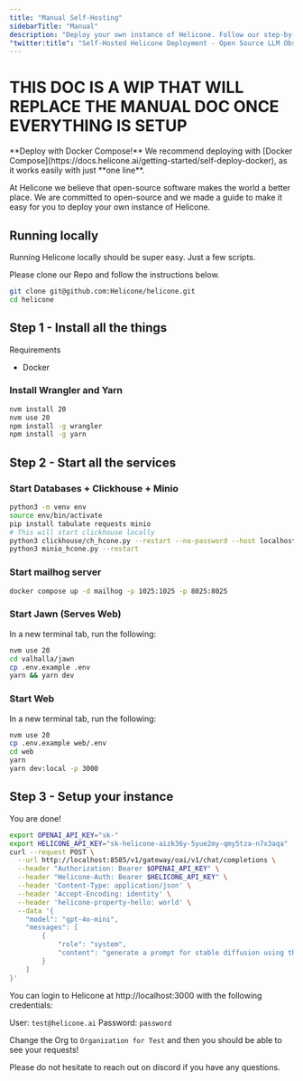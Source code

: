 ```yaml
---
title: "Manual Self-Hosting"
sidebarTitle: "Manual"
description: "Deploy your own instance of Helicone. Follow our step-by-step guide to set up a local, self-hosted version of the LLM observability platform."
"twitter:title": "Self-Hosted Helicone Deployment - Open Source LLM Observability"
---
```


# THIS DOC IS A WIP THAT WILL REPLACE THE MANUAL DOC ONCE EVERYTHING IS SETUP

<Warning>
  **Deploy with Docker Compose!** We recommend deploying with [Docker
  Compose](https://docs.helicone.ai/getting-started/self-deploy-docker), as it
  works easily with just **one line**.
</Warning>

At Helicone we believe that open-source software makes the world a better place. We are committed to open-source and we made a guide to make it easy for you to deploy your own instance of Helicone.

## Running locally

Running Helicone locally should be super easy. Just a few scripts.

Please clone our Repo and follow the instructions below.

```bash
git clone git@github.com:Helicone/helicone.git
cd helicone
```

## Step 1 - Install all the things

Requirements

- Docker

### Install Wrangler and Yarn

```bash
nvm install 20
nvm use 20
npm install -g wrangler
npm install -g yarn
```

## Step 2 - Start all the services

### Start Databases + Clickhouse + Minio

```bash
python3 -m venv env
source env/bin/activate
pip install tabulate requests minio
# This will start clickhouse locally
python3 clickhouse/ch_hcone.py --restart --no-password --host localhost
python3 minio_hcone.py --restart
```

### Start mailhog server

```bash
docker compose up -d mailhog -p 1025:1025 -p 8025:8025
```

### Start Jawn (Serves Web)

In a new terminal tab, run the following:

```bash
nvm use 20
cd valhalla/jawn
cp .env.example .env
yarn && yarn dev
```

### Start Web

In a new terminal tab, run the following:

```bash
nvm use 20
cp .env.example web/.env
cd web
yarn
yarn dev:local -p 3000
```

## Step 3 - Setup your instance

You are done!

```bash
export OPENAI_API_KEY="sk-"
export HELICONE_API_KEY="sk-helicone-aizk36y-5yue2my-qmy5tza-n7x3aqa"
curl --request POST \
  --url http://localhost:8585/v1/gateway/oai/v1/chat/completions \
  --header "Authorization: Bearer $OPENAI_API_KEY" \
  --header "Helicone-Auth: Bearer $HELICONE_API_KEY" \
  --header 'Content-Type: application/json' \
  --header 'Accept-Encoding: identity' \
  --header 'helicone-property-hello: world' \
  --data '{
    "model": "gpt-4o-mini",
    "messages": [
        {
            "role": "system",
            "content": "generate a prompt for stable diffusion using this article.\n The prompt should instruct the image generation model to generate a image that would be suitable for the main image of the article.\n Therefore, the image should be relevant to the article, while being photorealistic, and safe for work.\n Only include the prompt, and do not include a introduction to the prompt. The entire prompt should be 90 characters or less. Make it as relevant to the image as possible, but do not include people or faces in the prompt."
        }
    ]
}'
```

You can login to Helicone at http://localhost:3000
with the following credentials:

User: `test@helicone.ai`
Password: `password`

Change the Org to `Organization for Test` and then you should be able to see your requests!

Please do not hesitate to reach out on discord if you have any questions.
